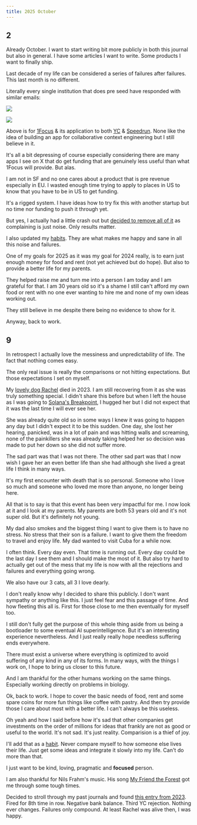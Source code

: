 ```yaml
---
title: 2025 October
---
```


## 2

Already October. I want to start writing bit more publicly in both this journal but also in general. I have some articles I want to write. Some products I want to finally ship.

Last decade of my life can be considered a series of failures after failures. This last month is no different.

Literally every single institution that does pre seed have responded with similar emails:

![](https://raw.githubusercontent.com/nikitavoloboev/media/main/nikiv/25-oct/speedrun-fail.png)

![](https://raw.githubusercontent.com/nikitavoloboev/media/main/nikiv/25-oct/yc-fail.png)

Above is for [1Focus](https://1focus.ai) & its application to both [YC](https://ycombinator.com) & [Speedrun](https://speedrun.a16z.com). None like the idea of building an app for collaborative context engineering but I still believe in it.

It's all a bit depressing of course especially considering there are many apps I see on X that do get funding that are genuinely less useful than what 1Focus will provide. But alas.

I am not in SF and no one cares about a product that is pre revenue especially in EU. I wasted enough time trying to apply to places in US to know that you have to be in US to get funding.

It's a rigged system. I have ideas how to try fix this with another startup but no time nor funding to push it through yet.

But yes, I actually had a little crash out but [decided to remove all of it](https://github.com/nikitavoloboev/nikiv/commit/8b1f63a50712fd3958d07854a96e26ce02b862b1) as complaining is just noise. Only results matter.

I also updated my [habits](/habits). They are what makes me happy and sane in all this noise and failures.

One of my goals for 2025 as it was my goal for 2024 really, is to earn just enough money for food and rent (not yet achieved but do hope). But also to provide a better life for my parents.

They helped raise me and turn me into a person I am today and I am grateful for that. I am 30 years old so it's a shame I still can't afford my own food or rent with no one ever wanting to hire me and none of my own ideas working out.

They still believe in me despite there being no evidence to show for it.

Anyway, back to work.

## 9

In retrospect I actually love the messiness and unpredictability of life. The fact that nothing comes easy.

The only real issue is really the comparisons or not hitting expectations. But those expectations I set on myself.

My [lovely dog Rachel](https://instagram.com/p/CsJNYrUND8x) died in 2023. I am still recovering from it as she was truly something special. I didn't share this before but when I left the house as I was going to [Solana's Breakpoint](https://solana.com/breakpoint), I hugged her but I did not expect that it was the last time I will ever see her.

She was already quite old so in some ways I knew it was going to happen any day but I didn't expect it to be this sudden. One day, she lost her hearing, panicked, was in a lot of pain and was hitting walls and screaming, none of the painkillers she was already taking helped her so decision was made to put her down so she did not suffer more.

The sad part was that I was not there. The other sad part was that I now wish I gave her an even better life than she had although she lived a great life I think in many ways.

It's my first encounter with death that is so personal. Someone who I love so much and someone who loved me more than anyone, no longer being here.

All that is to say is that this event has been very impactful for me. I now look at it and I look at my parents. My parents are both 53 years old and it's not super old. But it's definitely not young.

My dad also smokes and the biggest thing I want to give them is to have no stress. No stress that their son is a failure. I want to give them the freedom to travel and enjoy life. My dad wanted to visit Cuba for a while now.

I often think. Every day even. That time is running out. Every day could be the last day I see them and I should make the most of it. But also try hard to actually get out of the mess that my life is now with all the rejections and failures and everything going wrong.

We also have our 3 cats, all 3 I love dearly.

I don't really know why I decided to share this publicly. I don't want sympathy or anything like this. I just feel fear and this passage of time. And how fleeting this all is. First for those close to me then eventually for myself too.

I still don't fully get the purpose of this whole thing aside from us being a bootloader to some eventual AI superintelligence. But it's an interesting experience nevertheless. And I just really really hope needless suffering ends everywhere.

There must exist a universe where everything is optimized to avoid suffering of any kind in any of its forms. In many ways, with the things I work on, I hope to bring us closer to this future.

And I am thankful for the other humans working on the same things. Especially working directly on problems in biology.

Ok, back to work. I hope to cover the basic needs of food, rent and some spare coins for more fun things like coffee with pastry. And then try provide those I care about most with a better life. I can't always be this useless.

Oh yeah and how I said before how it's sad that other companies get investments on the order of millions for ideas that frankly are not as good or useful to the world. It's not sad. It's just reality. Comparision is a thief of joy.

I'll add that as a [habit](/habits). Never compare myself to how someone else lives their life. Just get some ideas and integrate it slowly into my life. Can't do more than that.

I just want to be kind, loving, pragmatic and **focused** person.

I am also thankful for Nils Frahm's music. His song [My Friend the Forest](https://open.spotify.com/track/6Rkp6fEsvOTR7YxsW5uNyR) got me through some tough times.

Decided to stroll through my past journals and found [this entry from 2023](https://wiki.nikiv.dev/looking-back/2023/2023-march). Fired for 8th time in row. Negative bank balance. Third YC rejection. Nothing ever changes. Failures only compound. At least Rachel was alive then, I was happy.
